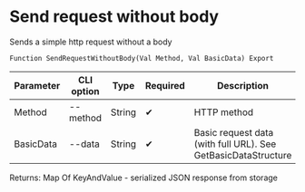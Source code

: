 ﻿---
sidebar_position: 2
---


# Send request without body
 Sends a simple http request without a body



`Function SendRequestWithoutBody(Val Method, Val BasicData) Export`

  | Parameter | CLI option | Type | Required | Description |
  |-|-|-|-|-|
  | Method | --method | String | &#x2714; | HTTP method |
  | BasicData | --data | String | &#x2714; | Basic request data (with full URL). See GetBasicDataStructure |

  
  Returns:  Map Of KeyAndValue - serialized JSON response from storage

<br/>




```bsl title="1C:Enterprise/OneScript code example"

```
 




